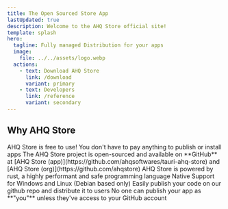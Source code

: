 ```yaml
---
title: The Open Sourced Store App
lastUpdated: true
description: Welcome to the AHQ Store official site!
template: splash
hero:
  tagline: Fully managed Distribution for your apps
  image:
    file: ../../assets/logo.webp
  actions:
    - text: Download AHQ Store
      link: /download
      variant: primary
    - text: Developers
      link: /reference
      variant: secondary
---
```



## Why AHQ Store

<CardGrid stagger>
  <Card
    icon="star"
    title="Free"
  >
    AHQ Store is free to use! You don't have to pay anything to publish or install apps
  </Card>
  <Card
    icon="github"
    title="Open Sourced"
  >
    The AHQ Store project is open-sourced and available on **GitHub** at [AHQ Store (app)](https://github.com/ahqsoftwares/tauri-ahq-store) and [AHQ Store (org)](https://github.com/ahqstore)
  </Card>
  <Card
    icon="seti:rust"
    title="Powered by rust"  
  >
    AHQ Store is powered by rust, a highly performant and safe programming language
  </Card>
  <Card
    icon="seti:windows"
    title="Natively Supported"  
  >
    Native Support for Windows and Linux (Debian based only)
  </Card>
  <Card
    icon="seti:powershell"
    title="Easy Publishing"
  >
    Easily publish your code on our github repo and distribute it to users
  </Card>
  <Card icon="seti:lock" title="Secured" >
    No one can publish your app as **"you"** unless they've access to your GitHub account
  </Card>
</CardGrid>
